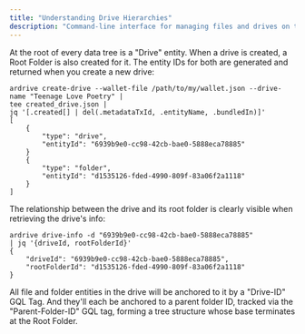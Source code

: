```yaml
---
title: "Understanding Drive Hierarchies"
description: "Command-line interface for managing files and drives on the Ardrive platform"
---
```


At the root of every data tree is a "Drive" entity. When a drive is created, a Root Folder is also created for it. The entity IDs for both are generated and returned when you create a new drive:

```shell
ardrive create-drive --wallet-file /path/to/my/wallet.json --drive-name "Teenage Love Poetry" |
tee created_drive.json |
jq '[.created[] | del(.metadataTxId, .entityName, .bundledIn)]'
[
    {
        "type": "drive",
        "entityId": "6939b9e0-cc98-42cb-bae0-5888eca78885"
    }
    {
        "type": "folder",
        "entityId": "d1535126-fded-4990-809f-83a06f2a1118"
    }
]
```

The relationship between the drive and its root folder is clearly visible when retrieving the drive's info:<a id='drive-info'></a>

```shell
ardrive drive-info -d "6939b9e0-cc98-42cb-bae0-5888eca78885"
| jq '{driveId, rootFolderId}'
{
    "driveId": "6939b9e0-cc98-42cb-bae0-5888eca78885",
    "rootFolderId": "d1535126-fded-4990-809f-83a06f2a1118"
}

```

All file and folder entities in the drive will be anchored to it by a "Drive-ID" GQL Tag. And they'll each be anchored to a parent folder ID, tracked via the "Parent-Folder-ID" GQL tag, forming a tree structure whose base terminates at the Root Folder.